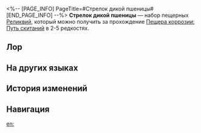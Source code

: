 <%-- [PAGE_INFO]
PageTitle=#Стрелок дикой пшеницы#
[END_PAGE_INFO] --%>
{{Набор Реликвий Инфобокс
|id           = 81024
|Изображение  = Предмет Стрелок дикой пшеницы.png
|Тип          = Пещерная реликвия
|2пБонус      = Повышает силу атаки на 12%.
|4пБонус      = Повышает скорость владельца на 6%, также повышает наносимый его базовой атакой урон на 10%.
|Голова       = Фетровая шляпа стрелка с колоском пшеницы
|Руки         = Перчатки стрелка из грубой кожи
|Тело         = Ветрозащитная накидка стрелка
|Ноги         = Сапоги стрелка с заклёпками
|Редкость     = 2345
|Источник2.1  = [[Пещера коррозии: Путь скитаний]]
|Источник3.1  = [[Пещера коррозии: Путь скитаний]]
|Источник4.1  = [[Пещера коррозии: Путь скитаний]]
|Источник5.1  = [[Пещера коррозии: Путь скитаний]]
|Источник5.2  = [[Синтез реликвий]]
|Свойство1    = 
|Свойство2    = 
|Свойство3    = 
}}
'''Стрелок дикой пшеницы''' — набор пещерных [[Реликвии|Реликвий]], который можно получить за прохождение [[Пещера коррозии: Путь скитаний]] в 2-5{{Иконка/Звёзды|1}} редкостях.

==Лор==
{{Реликвия Лор|Стрелок дикой пшеницы}}

==На других языках==
{{На других языках
|en   = Musketeer of Wild Wheat
|zhs  = 野穗伴行的快枪手
|zht  = 野穗伴行的快槍手
|ja   = 草の穂ガンマン
|ko   = 들이삭과 동행하는 거너
|es   = Pistolera de la espiga silvestre
|fr   = Mousquetaire du blé sauvage
|ru   = Стрелок дикой пшеницы
|th   = Musketeer of Wild Wheat
|vi   = Thiện Xạ Bông Lúa
|de   = Musketierin des wilden Weizens
|id   = Musketeer of Wild Wheat
|pt   = Mosqueteira do Trigo Selvagem
}}

==История изменений==
{{История изменений|3.5}}

==Навигация==
{{Наборы реликвий Навбокс}}

[[en:]]
